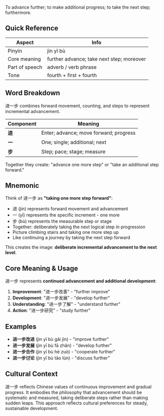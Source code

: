 To advance further; to make additional progress; to take the next step; furthermore.

## Quick Reference

| Aspect         | Info                                      |
| -------------- | ----------------------------------------- |
| Pinyin         | jìn yī bù                                 |
| Core meaning   | further advance; take next step; moreover |
| Part of speech | adverb / verb phrase                      |
| Tone           | fourth + first + fourth                   |

## Word Breakdown

进一步 combines forward movement, counting, and steps to represent incremental advancement.

| Component | Meaning                                |
| --------- | -------------------------------------- |
| **进**    | Enter; advance; move forward; progress |
| **一**    | One; single; additional; next          |
| **步**    | Step; pace; stage; measure             |

Together they create: "advance one more step" or "take an additional step forward."

## Mnemonic

Think of 进一步 as **"taking one more step forward"**:

- 进 (jìn) represents forward movement and advancement
- 一 (yī) represents the specific increment - one more
- 步 (bù) represents the measurable step or stage
- Together: deliberately taking the next logical step in progression
- Picture climbing stairs and taking one more step up
- Like continuing a journey by taking the next step forward

This creates the image: **deliberate incremental advancement to the next level**.

## Core Meaning & Usage

进一步 represents **continued advancement and additional development**:

1. **Improvement**: "进一步改善" - "further improve"
2. **Development**: "进一步发展" - "develop further"
3. **Understanding**: "进一步了解" - "understand further"
4. **Action**: "进一步研究" - "study further"

## Examples

- **进一步改进** (jìn yī bù gǎi jìn) - "improve further"
- **进一步发展** (jìn yī bù fā zhǎn) - "develop further"
- **进一步合作** (jìn yī bù hé zuò) - "cooperate further"
- **进一步讨论** (jìn yī bù tǎo lùn) - "discuss further"

## Cultural Context

进一步 reflects Chinese values of continuous improvement and gradual progress. It embodies the
philosophy that advancement should be systematic and measured, taking deliberate steps rather than
making sudden leaps. This approach reflects cultural preferences for steady, sustainable
development.
